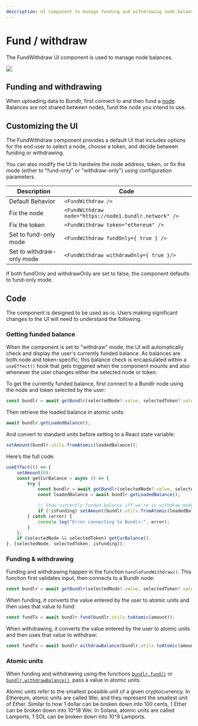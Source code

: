 ```yaml
---
description: UI component to manage funding and withdrawing node balances
---
```



# Fund / withdraw

The FundWithdraw UI component is used to manage node balances.

<img
	className="border border-[#FEF4EE] rounded-xl mt-5 md:w-3/6 w-full"
	src="/img/provenance-toolkit/fund-withdraw1.png"
/>

## Funding and withdrawing

When uploading data to Bundlr, first connect to and then fund a [node](/overview/network). Balances are not shared between nodes, fund the node you intend to use.

## Customizing the UI

The FundWithdraw component provides a default UI that includes options for the end user to select a node, choose a token, and decide between funding or withdrawing.

You can also modify the UI to hardwire the node address, token, or fix the mode (either to "fund-only" or "withdraw-only") using configuration parameters.

| Description               | Code                                                   |
| ------------------------- | ------------------------------------------------------ |
| Default Behavior          | `<FundWithdraw />`                                     |
| Fix the node              | `<FundWithdraw node="https://node1.bundlr.network" />` |
| Fix the token             | `<FundWithdraw token="ethereum" />`                    |
| Set to fund-only mode     | `<FundWithdraw fundOnly={ true } />`                   |
| Set to withdraw-only mode | `<FundWithdraw withdrawOnly={ true }/>`                |

If both fundOnly and withdrawOnly are set to false, the component defaults to fund-only mode.

## Code

The component is designed to be used as-is. Users making significant changes to the UI will need to understand the following.

### Getting funded balance

When the component is set to "withdraw" mode, the UI will automatically check and display the user's currently funded balance. As balances are both node and token-specific, this balance check is encapsulated within a `useEffect()` hook that gets triggered when the component mounts and also whenever the user changes either the selected node or token.

To get the currently funded balance, first connect to a Bundlr node using the node and token selected by the user:

```ts filename="components/FundWithdraw.tsx"
const bundlr = await getBundlr(selectedNode?.value, selectedToken?.value);
```

Then retrieve the loaded balance in atomic units:

```ts filename="components/FundWithdraw.tsx"
await bundlr.getLoadedBalance();
```

And convert to standard units before setting to a React state variable:

```ts filename="components/FundWithdraw.tsx"
setAmount(bundlr.utils.fromAtomic(loadedBalance));
```

Here’s the full code:

```ts filename="components/FundWithdraw.tsx"
useEffect(() => {
	setAmount(0);
	const getCurBalance = async () => {
		try {
			const bundlr = await getBundlr(selectedNode?.value, selectedToken?.value);
			const loadedBalance = await bundlr.getLoadedBalance();

			// Show currently funded balance iff we're in withdraw mode
			if (!isFunding) setAmount(bundlr.utils.fromAtomic(loadedBalance));
		} catch (error) {
			console.log("Error connecting to Bundlr:", error);
		}
	};
	if (selectedNode && selectedToken) getCurBalance();
}, [selectedNode, selectedToken, isFunding]);
```

### Funding & withdrawing

Funding and withdrawing happen in the function `handleFundWithdraw()`. This function first validates input, then connects to a Bundlr node:

```ts filename="components/FundWithdraw.tsx"
const bundlr = await getBundlr(selectedNode?.value, selectedToken?.value);
```

When funding, it converts the value entered by the user to atomic units and then uses that value to fund:

```ts filename="components/FundWithdraw.tsx"
const fundTx = await bundlr.fund(bundlr.utils.toAtomic(amount));
```

When withdrawing, it converts the value entered by the user to atomic units and then uses that value to withdraw:

```ts filename="components/FundWithdraw.tsx"
const fundTx = await bundlr.withdrawBalance(bundlr.utils.toAtomic(amount));
```

### Atomic units

When funding and withdrawing using the functions [`bundlr.fund()`](/developer-docs/sdk/api/fund) or [`bundlr.withdrawBalance()`](/developer-docs/sdk/api/withdrawBalance), pass a value in atomic units.

<Callout type="info" emoji="ℹ️">
	Atomic units refer to the smallest possible unit of a given cryptocurrency. In Ethereum, atomic units are called
	Wei, and they represent the smallest unit of Ether. Similar to how 1 dollar can be broken down into 100 cents, 1
	Ether can be broken down into 10^18 Wei. In Solana, atomic units are called Lamports, 1 SOL can be broken down into
	10^9 Lamports.
</Callout>
